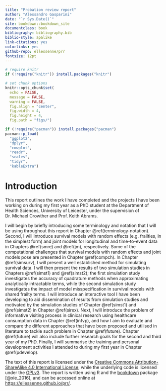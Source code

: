 ```yaml
---
title: "Probation review report"
author: "Alessandro Gasparini"
date: "`r Sys.Date()`"
site: bookdown::bookdown_site
documentclass: book
bibliography: bibliography.bib
biblio-style: apalike
link-citations: yes
colorlinks: yes
github-repo: ellessenne/prr
fontsize: 12pt
---
```


```r
# require knitr
if (!require("knitr")) install.packages("knitr")

# set chunk options
knitr::opts_chunk$set(
  echo = FALSE,
  message = FALSE,
  warning = FALSE,
  fig.align = "center",
  fig.width = 4,
  fig.height = 4,
  fig.path = "figs/")
```

```r
if (!require("pacman")) install.packages("pacman")
pacman::p_load(
  "ggplot2",
  "dplyr",
  "cowplot",
  "readr",
  "scales",
  "tidyr",
  "kableExtra")
```

# Introduction {-}

This report outlines the work I have completed and the projects I have been working on during my first year as a PhD student at the Department of Health Sciences, University of Leicester, under the supervision of Dr. Michael Crowther and Prof. Keith Abrams.

I will begin by briefly introducing some terminology and notation that I will be using throughout this report in Chapter \@ref(terminology-notation). Second, I will introduce survival models with random effects (e.g. frailties, in the simplest form) and joint models for longitudinal and time-to-event data in Chapters \@ref(smre) and \@ref(jm), respectively. Some of the computational challenges that survival models with random effects and joint models pose are presented in Chapter \@ref(compch). In Chapter \@ref(simsurv), I will present a well established method for simulating survival data. I will then present the results of two simulation studies in Chapters \@ref(simst1) and \@ref(simst2); the first simulation study investigates the accuracy of quadrature methods when approximating analytically intractable terms, while the second simulation study investigates the impact of model misspecification in survival models with shared frailty terms. I will introduce an interactive tool I have been developing to aid dissemination of results from simulation studies and motivated by the simulation studies of Chapter \@ref(simst1) and \@ref(simst2) in Chapter \@ref(sirex). Next, I will introduce the problem of informative visiting process in clinical research using healthcare consumption data in Chapter \@ref(infvp), and how I aim to evaluate and compare the different approaches that have been proposed and utilised in literature to tackle such problem in Chapter \@ref(future). Chapter \@ref(future) will also include further research goals for the second and third year of my PhD. Finally, I will summarise the training and personal development activities I attended to during my first year in Chapter \@ref(pdevelop).

The text of this report is licensed under the [Creative Commons Attribution-ShareAlike 4.0 International License](http://creativecommons.org/licenses/by-sa/4.0/), while the underlying code is licensed under the [GPLv3](https://www.gnu.org/licenses/gpl-3.0.en.html). The report is written using R and the [bookdown](https://www.bookdown.org) package [@xie_2016], and can be accessed online at [https://ellessenne.github.io/prr/](https://ellessenne.github.io/prr/).
